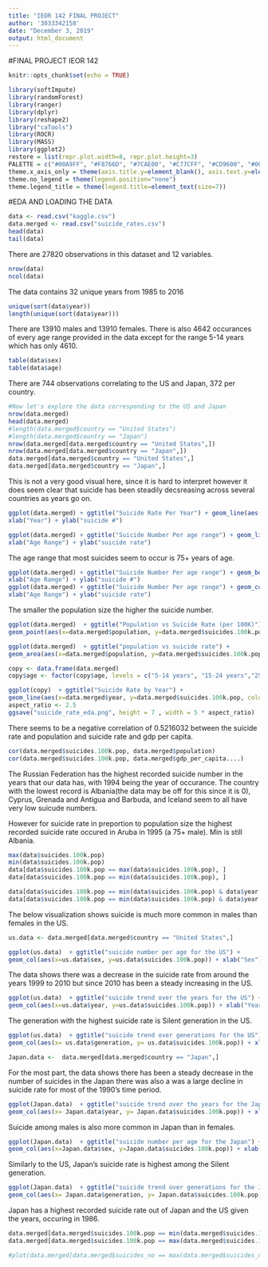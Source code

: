 ```yaml
---
title: "IEOR 142 FINAL PROJECT"
author: '3033342158'
date: "December 3, 2019"
output: html_document
---
```


#FINAL PROJECT IEOR 142
```r
knitr::opts_chunk$set(echo = TRUE)
```

```r
library(softImpute)
library(randomForest)
library(ranger)
library(dplyr)
library(reshape2)
library("caTools")
library(ROCR)
library(MASS)
library(ggplot2)
restore = list(repr.plot.width=8, repr.plot.height=3)
PALETTE = c("#00A9FF", "#F8766D", "#7CAE00", "#C77CFF", "#CD9600", "#00BE67", "#FF61CC", "#00BFC4")
theme.x_axis_only = theme(axis.title.y=element_blank(), axis.text.y=element_blank(), axis.ticks.y=element_blank(), panel.grid.major.y=element_blank(), panel.grid.minor.y=element_blank())
theme.no_legend = theme(legend.position="none")
theme.legend_title = theme(legend.title=element_text(size=7))
```



#EDA AND LOADING THE DATA
```r
data <- read.csv("kaggle.csv")
data.merged <- read.csv("suicide_rates.csv")
head(data)
tail(data)
```

There are 27820 observations in this dataset and 12 variables.
```r
nrow(data)
ncol(data)
```
The data contains 32 unique years from 1985 to 2016
```r
unique(sort(data$year))
length(unique(sort(data$year)))
```
There are 13910 males and 13910 females.
There is also 4642 occurances of every age range provided in the data except for the range 5-14 years which has only 4610.
```r
table(data$sex)
table(data$age) 
```
There are 744 observations correlating to the US and Japan, 372 per country.
```r
#Now let's explore the data corresponding to the US and Japan
nrow(data.merged)
head(data.merged)
#length(data.merged$country == "United States") 
#length(data.merged$country == "Japan")
nrow(data.merged[data.merged$country == "United States",])
nrow(data.merged[data.merged$country == "Japan",])
data.merged[data.merged$country == "United States",]
data.merged[data.merged$country == "Japan",]
```
This is not a very good visual here, since it is hard to interpret however it does seem clear that suicide has been steadily decsreasing across several countries as years go on.
```r
ggplot(data.merged) + ggtitle("Suicide Rate Per Year") + geom_line(aes(x= data.merged$year, y=data.merged$suicides.100k.pop)) +
xlab("Year") + ylab("suicide #")

```

```r
ggplot(data.merged) + ggtitle("Suicide Number Per age range") + geom_line(aes(x= data.merged$age, y=data.merged$suicides.100k.pop)) +
xlab("Age Range") + ylab("suicide rate")


```
The age range that most suicides seem to occur is 75+ years of age.
```r
ggplot(data.merged) + ggtitle("Suicide Number Per age range") + geom_boxplot(aes(x= data.merged$age, y=data.merged$suicides.100k.pop)) +
xlab("Age Range") + ylab("suicide #")
ggplot(data.merged) + ggtitle("Suicide Number Per age range") + geom_col(aes(x= data.merged$age, y=data.merged$suicides.100k.pop)) +
xlab("Age Range") + ylab("suicide rate")

```
The smaller the population size the higher the suicide number.
```r
ggplot(data.merged)  + ggtitle("Population vs Suicide Rate (per 100K)") +
geom_point(aes(x=data.merged$population, y=data.merged$suicides.100k.pop, color=country)) + xlab("population") + ylab("suicide rate")

ggplot(data.merged)  + ggtitle("population vs suicide rate") +
geom_area(aes(x=data.merged$population, y=data.merged$suicides.100k.pop)) + xlab("population") + ylab("suicide rate")

```

```r
copy <- data.frame(data.merged)
copy$age <- factor(copy$age, levels = c("5-14 years", "15-24 years","25-34 years","35-54 years","55-74 years","75+ years"))

ggplot(copy)  + ggtitle("Suicide Rate by Year") +
geom_line(aes(x=data.merged$year, y=data.merged$suicides.100k.pop, color=country)) + xlab("year") + ylab("suicide rate") + facet_wrap(vars(age, sex))
aspect_ratio <- 2.5
ggsave("suicide_rate_eda.png", height = 7 , width = 5 * aspect_ratio)

```
There seems to be a negative correlation of  0.5216032 between the suicide rate and population and suicide rate and gdp per capita.
```r
cor(data.merged$suicides.100k.pop, data.merged$population)
cor(data.merged$suicides.100k.pop, data.merged$gdp_per_capita....)
```

The Russian Federation has the highest recorded suicide number in the years that our data has, with 1994 being the year of occurance.
The country with the lowest record is Albania(the data may be off for this since it is 0), Cyprus, Grenada and Antigua and Barbuda, and Iceland seem to all have very low suicude numbers.

However for suicide rate in preportion to population size the highest recorded suicide rate occured in Aruba in 1995 (a 75+ male). Min is still Albania.


```r
max(data$suicides.100k.pop)
min(data$suicides.100k.pop)
data[data$suicides.100k.pop == max(data$suicides.100k.pop), ]
data[data$suicides.100k.pop == min(data$suicides.100k.pop), ]

data[data$suicides.100k.pop == min(data$suicides.100k.pop) & data$year == "2016" , ] # Countires that have the lowest suicide numbers in recent years(2016) also checked 2015
data[data$suicides.100k.pop == min(data$suicides.100k.pop) & data$year > "2013" , ]

```
The below visualization shows suicide is much more common in males than females in the US.
```r
us.data <- data.merged[data.merged$country == "United States",]

ggplot(us.data)  + ggtitle("suicide number per age for the US") +
geom_col(aes(x=us.data$sex, y=us.data$suicides.100k.pop)) + xlab("Sex") + ylab("suicide number") 
```

The data shows there was a decrease in the suicide rate from around the years 1999 to 2010 but since 2010 has been a steady increasing in the US.
```r
ggplot(us.data)  + ggtitle("suicide trend over the years for the US") +
geom_col(aes(x=us.data$year, y=us.data$suicides.100k.pop)) + xlab("Year") + ylab("suicide number") 

```
The generation with the highest suicide rate is Silent generation in the US.

```r
ggplot(us.data)  + ggtitle("suicide trend over generations for the US") +
geom_col(aes(x= us.data$generation, y= us.data$suicides.100k.pop)) + xlab("generation") + ylab("suicide number")
```


```r
Japan.data <-  data.merged[data.merged$country == "Japan",]
```
For the most part, the data shows there has been a steady decrease in the number of suicides in the Japan there was also a was a large decline in suicide rate for most of the 1990's time period.

```r
ggplot(Japan.data)  + ggtitle("suicide trend over the years for the Japan") +
geom_col(aes(x= Japan.data$year, y= Japan.data$suicides.100k.pop)) + xlab("Year") + ylab("suicide rate") 

```
Suicide among males is also more common in Japan than in females.
```r
ggplot(Japan.data)  + ggtitle("suicide number per age for the Japan") +
geom_col(aes(x=Japan.data$sex, y=Japan.data$suicides.100k.pop)) + xlab("Sex") + ylab("suicide number")
```
Similarly to the US, Japan's suicide rate is highest among the Silent generation.
```r
ggplot(Japan.data)  + ggtitle("suicide trend over generations for the Japan") +
geom_col(aes(x= Japan.data$generation, y= Japan.data$suicides.100k.pop)) + xlab("generation") + ylab("suicide number")
```
Japan has a highest recorded suicide rate out of Japan and the US given the years, occuring in 1986. 
```r
data.merged[data.merged$suicides.100k.pop == min(data.merged$suicides.100k.pop), ]
data.merged[data.merged$suicides.100k.pop == max(data.merged$suicides.100k.pop), ]

```



```r
#plot(data.merged[data.merged$suicides_no == max(data.merged$suicides_no), ])

```






